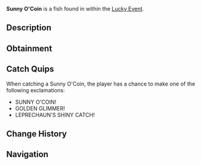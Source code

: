 {{FishInfobox
|image          = Sunny O'Coin.png
|rarity         = Limited
|sea            = First Sea
|location       = [[Lucky Event]]
|sublocation    = 
|sources        = Fishing Rod
|radar_location = 
|prog_speed     = -75
|xp             = 2500
|weather        = Rain
|time           = 
|season         = Spring
|bait           = Lucky
|base_weight    = 210
|base_value     = 6500
|weight_range   = 120
|base_chance    = 2
|base_resil     = 15
}}
'''Sunny O'Coin''' is a {{Rarity|Limited}} fish found in within the [[Lucky Event]].

== Description ==
{{Description|A bright yellow fish with a fitting eyepatch, it basks where gold is prevalent. A sunny St. Patrick's treasure!|Bestiary Entry}}

== Obtainment ==
{{Description|Appears randomly in Lucky Event pools, lured by a rainbow glow.|Bestiary Hint}}
{{Fish Availability|
Lucky Event/Sunny O'Coin
|top_rods      = 
Leviathan's Fang Rod\15424.82\45505.41;
Ethereal Prism Rod\13889.28\37414.88;
Seraphic Rod\13704.23\38336.85;
Tempest Rod\13195.13\37960.15;
No-Life Rod\13115.61\38301.84;
Resourceful Rod\10213.32\28836.92;
Destiny Rod\10507.29\29496.56;
Heaven's Rod\10173.69\30183;
Free Spirit Rod\12335.41\45495.56;
Trident Rod\11200.91\39794.81;
Fischer's Rod\5886.18\21977.96;
Adventurer's Rod\5721.15\21361.76;
Plastic Rod\5905.16\21876.79;
Challenger's Rod\12571.64\37740.3;
Rod Of The Forgotten Fang\12219.08\34336.09;
Rod Of The Exalted One\10470.9\30779.78;
Rod Of The Depths\10405.46\29648.39;
Zeus Rod\10055.13\29831.26;
Verdant Shear Rod\9797.4\29554.38;
Blazebringer Rod\9795.45\29203.87;
Depthseeker Rod\9555.18\29104.94;
Avalanche Rod\8292.97\25219.41;
Volcanic Rod\7884.88\25203.34;
Steady Rod\2941.16\9253.92
|recommended   = Ethereal Prism Rod
}}

== Catch Quips ==
When catching a Sunny O'Coin, the player has a chance to make one of the following exclamations:
* SUNNY O'COIN!
* GOLDEN GLIMMER!
* LEPRECHAUN'S SHINY CATCH!

== Change History ==
{{Change History|{{subst:Current Version}}}}

== Navigation ==
{{Fish Navbox|Lucky Event}}